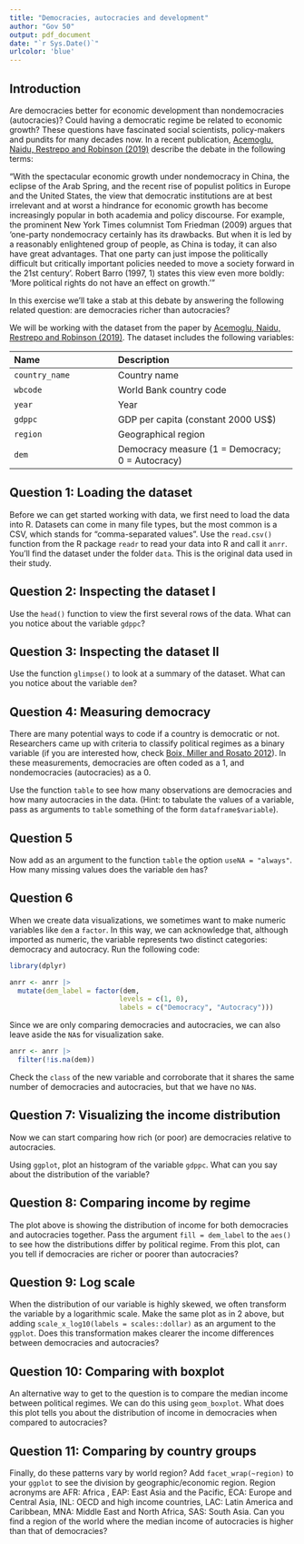 ```yaml
---
title: "Democracies, autocracies and development"
author: "Gov 50"
output: pdf_document
date: "`r Sys.Date()`"
urlcolor: 'blue'
---
```


<style type="text/css">
    ol { list-style-type: lower-alpha; }
</style>

## Introduction

Are democracies better for economic development than nondemocracies (autocracies)? Could having a democratic regime be related to economic growth? These questions have fascinated social scientists, policy-makers and pundits for many decades now. In a recent publication, [Acemoglu, Naidu, Restrepo and Robinson (2019)](https://economics.mit.edu/sites/default/files/publications/Democracy%20Does%20Cause%20Growth.pdf) describe the debate in the following terms:

"With the spectacular economic growth under nondemocracy in China, the eclipse of the Arab Spring, and the recent rise of populist politics in Europe and the United States, the view that democratic institutions are at best irrelevant and at worst a hindrance for economic growth has become increasingly popular in both academia and policy discourse. For example, the prominent New York Times columnist Tom Friedman (2009) argues that 'one-party nondemocracy certainly has its drawbacks. But when it is led by a reasonably enlightened group of people, as China is today, it can also have great advantages. That one party can just impose the politically difficult but critically important policies needed to move a society forward in the 21st century'. Robert Barro (1997, 1) states this view even more boldly: 'More political rights do not have an effect on growth.'”

In this exercise we'll take a stab at this debate by answering the following related question: are democracies richer than autocracies?

We will be working with the dataset from the paper by [Acemoglu, Naidu, Restrepo and Robinson (2019)](https://economics.mit.edu/sites/default/files/publications/Democracy%20Does%20Cause%20Growth.pdf). The dataset includes the following variables:


-----------------------------------------------------------------------------------------
 Name                             Description
 -------------------------------- -------------------------------------------------------
 `country_name`                   Country name
 
 `wbcode`                         World Bank country code
 
 `year`                           Year  
 
 `gdppc`                          GDP per capita (constant 2000 US$)
 
 `region`                         Geographical region
 
 `dem`                            Democracy measure (1 = Democracy; 0 = Autocracy)
-----------------------------------------------------------------------------------------


## Question 1: Loading the dataset

Before we can get started working with data, we first need to load the data into R. Datasets can come
in many file types, but the most common is a CSV, which stands for “comma-separated values”. Use the
`read.csv()` function from the R package `readr` to read your data into R and call it `anrr`. You'll find the dataset under the folder `data`. This is the original data used in their study.




## Question 2: Inspecting the dataset I

Use the `head()` function to view the first several rows of the data. What can you notice about the variable `gdppc`?




## Question 3: Inspecting the dataset II

Use the function `glimpse()` to look at a summary of the dataset. What can you notice about the variable `dem`?






## Question 4: Measuring democracy

There are many potential ways to code if a country is democratic or not. Researchers came up with criteria to classify political regimes as a binary variable (if you are interested how, check [Boix, Miller and Rosato 2012](https://journals.sagepub.com/doi/10.1177/0010414012463905)). In these measurements, democracies are often coded as a 1, and nondemocracies (autocracies) as a 0.

Use the function `table` to see how many observations are democracies and how many autocracies in the data. (Hint: to tabulate the values of a variable, pass as arguments to `table` something of the form `dataframe$variable`). 





## Question 5

Now add as an argument to the function `table` the option `useNA = "always"`. How many missing values does the variable `dem` has?




## Question 6

When we create data visualizations, we sometimes want to make numeric variables like `dem` a `factor`. In this way, we can acknowledge that, although imported as numeric, the variable represents two distinct categories: democracy and autocracy. Run the following code:

```r
library(dplyr)

anrr <- anrr |>
  mutate(dem_label = factor(dem, 
                           levels = c(1, 0),
                           labels = c("Democracy", "Autocracy")))
```

Since we are only comparing democracies and autocracies, we can also leave aside the `NA`s for visualization sake.

```r
anrr <- anrr |>
  filter(!is.na(dem))
```


Check the `class` of the new variable and corroborate that it shares the same number of democracies and autocracies, but that we have no `NA`s.






## Question 7: Visualizing the income distribution

Now we can start comparing how rich (or poor) are democracies relative to autocracies.

Using `ggplot`, plot an histogram of the variable `gdppc`. What can you say about the distribution of the variable?





## Question 8: Comparing income by regime

The plot above is showing the distribution of income for both democracies and autocracies together. Pass the argument `fill = dem_label` to the `aes()` to see how the distributions differ by political regime. From this plot, can you tell if democracies are richer or poorer than autocracies?



## Question 9: Log scale

When the distribution of our variable is highly skewed, we often transform the variable by a logarithmic scale. Make the same plot as in 2 above, but adding `scale_x_log10(labels = scales::dollar)` as an argument to the `ggplot`. Does this transformation makes clearer the income differences between democracies and autocracies?  



## Question 10: Comparing with boxplot

An alternative way to get to the question is to compare the median income between political regimes. We can do this using `geom_boxplot`. What does this plot tells you about the distribution of income in democracies when compared to autocracies?



## Question 11: Comparing by country groups

Finally, do these patterns vary by world region? Add `facet_wrap(~region)` to your `ggplot` to see the division by geographic/economic region. Region acronyms are AFR: Africa , EAP: East Asia and the Pacific, ECA: Europe and Central Asia, INL: OECD and high income countries, LAC: Latin America and Caribbean, MNA: Middle East and North Africa, SAS: South Asia. Can you find a region of the world where the median income of autocracies is higher than that of democracies?  


